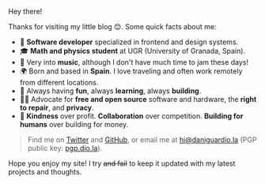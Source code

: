 Hey there!

Thanks for visiting my little blog 😊. Some quick facts about me:

- 🎨 **Software developer** specialized in frontend and design systems.
- 🎓 **Math and physics student** at UGR (University of Granada, Spain).
- 🎵 Very into **music**, although I don't have much time to jam these days!
- 🌍 Born and based in **Spain**. I love traveling and often work remotely from different locations.
- 💙 Always having **fun**, always **learning**, always **building**.
- ✊🏽 Advocate for **free and open source** software and hardware, the **right to repair**, and **privacy**.
- 🌱 **Kindness** over profit. **Collaboration** over competition. **Building for humans** over building for money.

> Find me on [Twitter](https://twitter.com/daniguardio_la) and [GitHub](https://github.com/DaniGuardiola), or email me at [hi@daniguardio.la](mailto:hi@daniguardio.la) (PGP public key: [pgp.dio.la](https://pgp.dio.la/)).

Hope you enjoy my site! I try ~~and fail~~ to keep it updated with my latest projects and thoughts.
